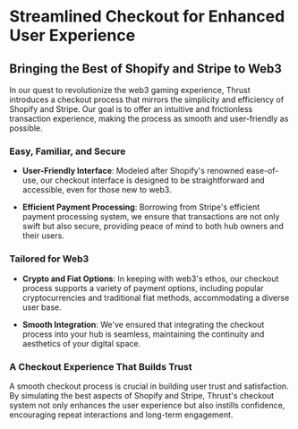 # Streamlined Checkout for Enhanced User Experience

## Bringing the Best of Shopify and Stripe to Web3

In our quest to revolutionize the web3 gaming experience, Thrust introduces a checkout process that mirrors the simplicity and efficiency of Shopify and Stripe. Our goal is to offer an intuitive and frictionless transaction experience, making the process as smooth and user-friendly as possible.

### Easy, Familiar, and Secure

- **User-Friendly Interface**: Modeled after Shopify's renowned ease-of-use, our checkout interface is designed to be straightforward and accessible, even for those new to web3.

- **Efficient Payment Processing**: Borrowing from Stripe's efficient payment processing system, we ensure that transactions are not only swift but also secure, providing peace of mind to both hub owners and their users.

### Tailored for Web3

- **Crypto and Fiat Options**: In keeping with web3's ethos, our checkout process supports a variety of payment options, including popular cryptocurrencies and traditional fiat methods, accommodating a diverse user base.

- **Smooth Integration**: We've ensured that integrating the checkout process into your hub is seamless, maintaining the continuity and aesthetics of your digital space.

### A Checkout Experience That Builds Trust

A smooth checkout process is crucial in building user trust and satisfaction. By simulating the best aspects of Shopify and Stripe, Thrust's checkout system not only enhances the user experience but also instills confidence, encouraging repeat interactions and long-term engagement.

